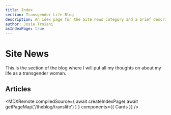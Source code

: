 ```yaml
---
title: Index
section: Transgender Life Blog
description: An idex page for the Site news category and a brief description of what the section of the blog is geared toward.
author: Josie Troiani
asIndexPage: true
---
```


# Site News

This is the section of the blog where I will put all my thoughts on about my life as a transgender woman.

## Articles

<MDXRemote
  compiledSource={
    await createIndexPage(
      await getPageMap('/theblog/translife')
    )
  }
  components={{
    Cards
  }}
/>